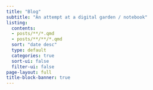 ```yaml
---
title: "Blog"
subtitle: "An attempt at a digital garden / notebook"
listing:
  contents: 
  - posts/**/*.qmd
  - posts/**/**/*.qmd
  sort: "date desc"
  type: default
  categories: true
  sort-ui: false
  filter-ui: false
page-layout: full
title-block-banner: true
---
```

